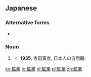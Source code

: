 ==Japanese==
{{ja-kanjitab|こう|ぎょう|yomi=on}}

===Alternative forms===
* {{l/ja|礦業}}

===Noun===
{{ja-noun|こうぎょう}}

# {{l|en|mining|id=activity of removing solid valuables from the earth}} {{gloss|activity of removing solid valuables from the earth}}
#* '''1935''', 寺田寅彦, 日本人の自然観:
#*: {{ja-usex|普通な農作のほかに製茶製糸養蚕のごときものも、'''鉱業'''や近代的製造工業のごときものに比較すればやはり庭園的である。|ふつう な のうさく の ほか に せいちゃ せいし ようさん の ごとき ものも、 '''こうぎょう''' や きんだいてき せいぞう こうぎょう の ごとき もの に ひかく すれば やはり ていえんてき で ある。|Besides basic agriculture, tea-making, spinning, and sericulture seem, by comparison to mining or modern manufacturing industries, to be quite horticultural.}}

[[ko:鉱業]]
[[lo:鉱業]]
[[nl:鉱業]]
[[pl:鉱業]]
[[zh:鉱業]]